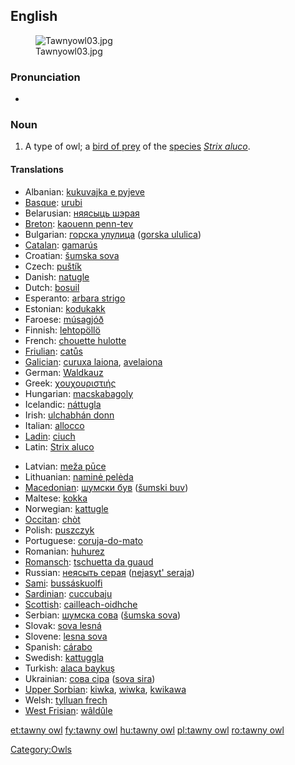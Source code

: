 {{wikipedia}}
==English==
[[Image:Tawnyowl03.jpg|thumb]]

===Pronunciation===
* {{a|RP}} {{IPA|/ˈtɔːni əʊl/}}

===Noun===
{{en-noun|sg=[[tawny]] [[owl]]}}

# A type of owl; a [[bird of prey]] of the [[species]] ''[[Strix aluco]]''.

====Translations====
{{trans-top|''Strix aluco''}}
* Albanian: [[kukuvajka e pyjeve]]
* [[Basque]]: [[urubi]]
* Belarusian: [[няясыць шэрая]]
* [[Breton]]: [[kaouenn penn-tev]]
* Bulgarian: [[горска улулица]] ([[gorska ululica]])
* [[Catalan]]: [[gamarús]]
* Croatian: [[šumska sova]]
* Czech: [[puštík]]
* Danish: [[natugle]]
* Dutch: [[bosuil]] {{m}}
* Esperanto: [[arbara strigo]]
* Estonian: [[kodukakk]]
* Faroese: [[músagjóð]]
* Finnish: [[lehtopöllö]]
* French: [[chouette hulotte]] {{f}}
* [[Friulian]]: [[catůs]]
* [[Galician]]: [[curuxa laiona]], [[avelaiona]]
* German: [[Waldkauz]] {{m}}
* Greek: [[χουχουριστιής]]
* Hungarian: [[macskabagoly]]
* Icelandic: [[náttugla]]
* Irish: [[ulchabhán donn]]
* Italian: [[allocco]]
* [[Ladin]]: [[ciuch]]
* Latin: [[Strix aluco]]
{{trans-mid}}
* Latvian: [[meža pūce]]
* Lithuanian: [[naminė pelėda]]
* [[Macedonian]]: [[шумски був]] ([[šumski buv]])
* Maltese: [[kokka]]
* Norwegian: [[kattugle]]
* [[Occitan]]: [[chòt]]
* Polish: [[puszczyk]]
* Portuguese: [[coruja-do-mato]] {{f}}
* Romanian: [[huhurez]]
* [[Romansch]]: [[tschuetta da guaud]]
* Russian: [[неясыть серая]] ([[nejasyt' seraja]])
* [[Sami]]: [[bussáskuolfi]]
* [[Sardinian]]: [[cuccubaju]]
* [[Scottish]]: [[cailleach-oidhche]]
* Serbian: [[шумска сова]] ([[šumska sova]])
* Slovak: [[sova lesná]]
* Slovene: [[lesna sova]]
* Spanish: [[cárabo]] {{m}}
* Swedish: [[kattuggla]]
* Turkish: [[alaca baykuş]]
* Ukrainian: [[сова сіра]] ([[sova sira]])
* [[Upper Sorbian]]: [[kiwka]], [[wiwka]], [[kwikawa]]
* Welsh: [[tylluan frech]]
* [[West Frisian]]: [[wâldûle]]
{{trans-bottom}}

[[Category:Owls]]

[[et:tawny owl]]
[[fy:tawny owl]]
[[hu:tawny owl]]
[[pl:tawny owl]]
[[ro:tawny owl]]